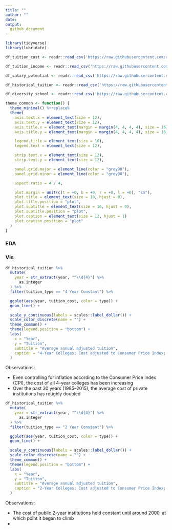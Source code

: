 ```yaml
---
title: ""
author: ""
date:
output:
  github_document
---
```


```r
library(tidyverse)
library(lubridate)

df_tuition_cost <- readr::read_csv('https://raw.githubusercontent.com/rfordatascience/tidytuesday/master/data/2020/2020-03-10/tuition_cost.csv')

df_tuition_income <- readr::read_csv('https://raw.githubusercontent.com/rfordatascience/tidytuesday/master/data/2020/2020-03-10/tuition_income.csv')

df_salary_potential <- readr::read_csv('https://raw.githubusercontent.com/rfordatascience/tidytuesday/master/data/2020/2020-03-10/salary_potential.csv')

df_historical_tuition <- readr::read_csv('https://raw.githubusercontent.com/rfordatascience/tidytuesday/master/data/2020/2020-03-10/historical_tuition.csv')

df_diversity_school <- readr::read_csv('https://raw.githubusercontent.com/rfordatascience/tidytuesday/master/data/2020/2020-03-10/diversity_school.csv')
```

```r
theme_common <- function() {
  theme_minimal() %+replace%
  theme(
    axis.text.x = element_text(size = 12),
    axis.text.y = element_text(size = 12),
    axis.title.x = element_text(margin = margin(4, 4, 4, 4), size = 16),
    axis.title.y = element_text(margin = margin(4, 4, 4, 4), size = 16, angle = 90),

    legend.title = element_text(size = 16),
    legend.text = element_text(size = 12),

    strip.text.x = element_text(size = 12),
    strip.text.y = element_text(size = 12),

    panel.grid.major = element_line(color = "grey90"),
    panel.grid.minor = element_line(color = "grey90"),

    aspect.ratio = 4 / 4,

    plot.margin = unit(c(t = +0, b = +0, r = +0, l = +0), "cm"),
    plot.title = element_text(size = 18, hjust = 0),
    plot.title.position = "plot",
    plot.subtitle = element_text(size = 16, hjust = 0),
    plot.subtitle.position = "plot",
    plot.caption = element_text(size = 12, hjust = 1)
    plot.caption.position = "plot"
  )
}
```

### EDA
<!-- -------------------------------------------------- -->

### Vis
<!-- -------------------------------------------------- -->

```r
df_historical_tuition %>%
  mutate(
    year = str_extract(year, "^\\d{4}") %>%
      as.integer
  ) %>%
  filter(tuition_type == "4 Year Constant") %>%

  ggplot(aes(year, tuition_cost, color = type)) +
  geom_line() +

  scale_y_continuous(labels = scales::label_dollar()) +
  scale_color_discrete(name = "") +
  theme_common() +
  theme(legend.position = "bottom") +
  labs(
    x = "Year",
    y = "Tuition",
    subtitle = "Average annual adjusted tuition",
    caption = "4-Year Colleges; Cost adjusted to Consumer Price Index; Source: NCES"
  )
```

Observations:

- Even controlling for inflation according to the Consumer Price Index (CPI), the cost of all 4-year colleges has been increasing
- Over the past 30 years (1985--2015), the average cost of private institutions has roughly doubled

```r
df_historical_tuition %>%
  mutate(
    year = str_extract(year, "^\\d{4}") %>%
      as.integer
  ) %>%
  filter(tuition_type == "2 Year Constant") %>%

  ggplot(aes(year, tuition_cost, color = type)) +
  geom_line() +

  scale_y_continuous(labels = scales::label_dollar()) +
  scale_color_discrete(name = "") +
  theme_common() +
  theme(legend.position = "bottom") +
  labs(
    x = "Year",
    y = "Tuition",
    subtitle = "Average annual adjusted tuition",
    caption = "2-Year Colleges; Cost adjusted to Consumer Price Index; Source: NCES"
  )
```

Observations:

- The cost of public 2-year institutions held constant until around 2000, at which point it began to climb
-
